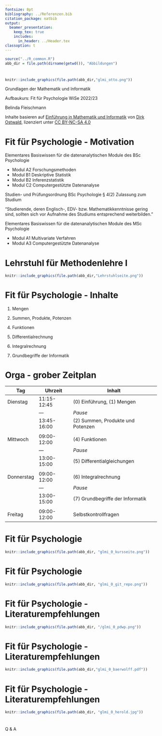 ```yaml
---
fontsize: 8pt
bibliography: ../Referenzen.bib
citation_package: natbib
output:
  beamer_presentation:
    keep_tex: true
    includes:
      in_header: ../Header.tex
classoption: t    
---
```



```r
source("../R_common.R")
abb_dir = file.path(dirname(getwd()), "Abbildungen")
```

#  {.plain}
\center
```r
knitr::include_graphics(file.path(abb_dir,"glmi_otto.png"))
```

\vspace{2mm}

\huge
Grundlagen der Mathematik und Informatik
\vspace{6mm}

\Large
Aufbaukurs: Fit für Psychologie WiSe 2022/23

\vspace{12mm}
\normalsize
Belinda Fleischmann

\vspace{3mm}
\scriptsize
Inhalte basieren auf [Einführung in Mathematik und Informatik](https://www.ipsy.ovgu.de/Institut/Abteilungen+des+Institutes/Methodenlehre+I+_+Experimentelle+und+Neurowissenschaftliche+Psychologie/Lehre/Wintersemester+2022/Grundlagen+der+Mathematik+und+Informatik.html) von [Dirk Ostwald](https://www.ipsy.ovgu.de/Institut/Abteilungen+des+Institutes/Methodenlehre+I+_+Experimentelle+und+Neurowissenschaftliche+Psychologie/Team/Dirk+Ostwald.html), lizenziert unter [CC BY-NC-SA 4.0](https://creativecommons.org/licenses/by-sa/4.0/deed.de)


#  {.plain}

\vfill
\center
\huge
\textcolor{black}{(0) Einführung}
\vfill



# Fit für Psychologie - Motivation
\setstretch{1.7}

Elementares Basiswissen für die datenanalytischen Module des BSc Psychologie

\small
* Modul A2 Forschungsmethoden
* Modul B1 Deskriptive Statistik
* Modul B2 Inferenzstatistik
* Modul C2 Computergestützte Datenanalyse

\normalsize
Studien- und Prüfungsordnung BSc Psychologie § 4(2) Zulassung zum Studium

\small
"Studierende, deren Englisch-, EDV- bzw. Mathematikkenntnisse gering sind,
sollten sich vor Aufnahme des Studiums entsprechend weiterbilden."

\normalsize
Elementares Basiswissen für die datenanalytischen Module des MSc Psychologie

\small
* Modul A1 Multivariate Verfahren
* Modul A3 Computergestützte Datenanalyse



# Lehrstuhl für Methodenlehre I
\setstretch{1.7}

[\textcolor{blue}{Webseite des Lehrstuhls (Lehre, Forschung, Team)}](https://www.ipsy.ovgu.de/methodenlehre_I-path-980,1404.html)

\vspace{3mm}

```r
knitr::include_graphics(file.path(abb_dir,"Lehrstuhlseite.png"))
```




# Fit für Psychologie - Inhalte
\setstretch{2}
\large
\vfill

(1) Mengen

(2) Summen, Produkte, Potenzen

\textcolor{gray}{(3) Folgen, Reihen, Grenzwerte}

(4) Funktionen

(5) Differentialrechnung

(6) Integralrechnung

(7) Grundbegriffe der Informatik
\vfill


# Orga - grober Zeitplan

\vspace{12mm}

\small

| Tag           | Uhrzeit           | Inhalt                           |
| ------------- |------------------ | -----                            |
| Dienstag      | 11:15-12:45       | (0) Einführung, (1) Mengen       |
|               | ---               |   *Pause*                        |
|               | 13:45-16:00       | (2) Summen, Produkte und Potenzen|
|               |                   |                                  |
| Mittwoch      | 09:00-12:00       | (4) Funktionen                   |
|               | ---               |   *Pause*                        |
|               | 13:00-15:00       | (5) Differentialgleichungen      |
|               |                   |                                  |
| Donnerstag    | 09:00-12:00       | (6) Integralrechnung             |
|               | ---               |   *Pause*                        |
|               | 13:00-15:00       | (7) Grundbegriffe der Informatik |
|               |                   |                                  |
| Freitag       | 09:00-12:00       | Selbstkontrollfragen             |



# Fit für Psychologie

[\textcolor{blue}{Webseite des Kurses (Folien, Videos)}](https://www.ipsy.ovgu.de/Institut/Abteilungen+des+Institutes/Methodenlehre+I+_+Experimentelle+und+Neurowissenschaftliche+Psychologie/Lehre/Wintersemester+2023/Grundlagen+der+Mathematik+und+Informatik.html)

\vspace{5mm}

```r
knitr::include_graphics(file.path(abb_dir, "glmi_0_kursseite.png"))
```




# Fit für Psychologie

[\textcolor{blue}{git-repository des Kurses (Folien, Videos)}](https://github.com/belindamef/mathe-vorkurs-22)

\vspace{5mm}

```r
knitr::include_graphics(file.path(abb_dir, "glmi_0_git_repo.png"))
```




# Fit für Psychologie - Literaturempfehlungen

[\textcolor{blue}{Probabilistische Datenanalyse für die Wissenschaftliche Psychologie}](https://wasd.urz.uni-magdeburg.de/dostwald/)

\vspace{7mm}

```r
knitr::include_graphics(file.path(abb_dir, "/glmi_0_pdwp.png"))
```

# Fit für Psychologie - Literaturempfehlungen

[\textcolor{blue}{Bärwolff, G (2017) Höhere Mathematik}](https://www.springer.com/de/book/9783662550212)

\vspace{5mm}

```r
knitr::include_graphics(file.path(abb_dir,"glmi_0_baerwolff.pdf"))
```

# Fit für Psychologie - Literaturempfehlungen

[\textcolor{blue}{Herold, H et al. (2017) Grundlagen der Informatik}](https://www.pearson.de/grundlagen-der-informatik-9783863268039)

\vspace{5mm}

```r
knitr::include_graphics(file.path(abb_dir, "glmi_0_herold.jpg"))
```



#  {.plain}

Q & A

